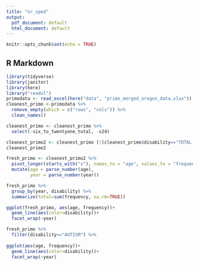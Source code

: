 ```yaml
---
title: "or_sped"
output:
  pdf_document: default
  html_document: default
---
```


```r
knitr::opts_chunk$set(echo = TRUE)
```

## R Markdown
```r
library(tidyverse)
library(janitor)
library(here)
library("readxl")
primodata <- read_excel(here("data", "primo_merged_oregon_data.xlsx"))
cleanest_primo <-primodata %>% 
  remove_empty(which = c("rows", "cols")) %>% 
  clean_names()

```

```r
cleanest_primo <- cleanest_primo %>% 
  select(-six_to_twentyone_total, -x24)


```

```r
cleanest_primo2 <- cleanest_primo [!(cleanest_primo$disability=="TOTAL (SUM OF ALL OF THE ABOVE)" |cleanest_primo$disability=="OTHER HEALTH IMPAIRMENT" | cleanest_primo$disability=="SPECIFIC LEARNING DISABILITY" | cleanest_primo$disability=="SPECIFIC LEARNING DISABILITY"),]
cleanest_primo2

```

```r
fresh_primo <- cleanest_primo2 %>% 
  pivot_longer(starts_with("x"), names_to = "age", values_to = "frequency") %>% 
  mutate(age = parse_number(age), 
         year = parse_number(year))

```

```r
fresh_primo %>% 
  group_by(year, disability) %>% 
  summarize(total=sum(frequency, na.rm=TRUE))
```

```r
ggplot(fresh_primo, aes(age, frequency))+
  geom_line(aes(color=disability))+
  facet_wrap(~year)


```

```r

fresh_primo %>% 
  filter(disability=="AUTISM") %>% 
  
ggplot(aes(age, frequency))+
  geom_line(aes(color=disability))+
  facet_wrap(~year)

```

